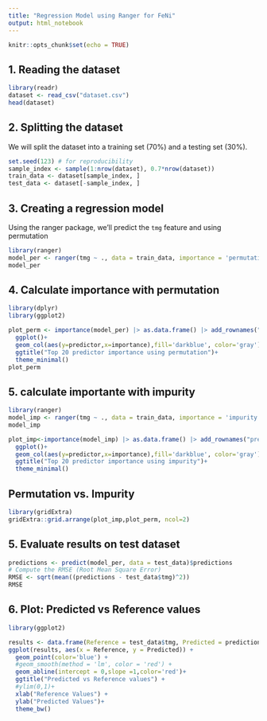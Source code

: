 ```yaml
---
title: "Regression Model using Ranger for FeNi"
output: html_notebook
---
```


```r
knitr::opts_chunk$set(echo = TRUE)
```

## 1. Reading the dataset
```r
library(readr)
dataset <- read_csv("dataset.csv")
head(dataset)

```
## 2. Splitting the dataset
We will split the dataset into a training set (70%) and a testing set (30%).
```r
set.seed(123) # for reproducibility
sample_index <- sample(1:nrow(dataset), 0.7*nrow(dataset))
train_data <- dataset[sample_index, ]
test_data <- dataset[-sample_index, ]

```

## 3. Creating a regression model
Using the ranger package, we'll predict the `tmg` feature and using permutation

```r
library(ranger)
model_per <- ranger(tmg ~ ., data = train_data, importance = 'permutation')
model_per
```


## 4. Calculate importance with permutation

```r
library(dplyr)
library(ggplot2)

plot_perm <- importance(model_per) |> as.data.frame() |> add_rownames("predictor") |> mutate(importance=`importance(model_per)`) |> select(predictor,importance)|> arrange(desc(importance)) |> head(20) |> mutate(predictor = factor(predictor, levels = rev(unique(predictor))))  |>
  ggplot()+
  geom_col(aes(y=predictor,x=importance),fill='darkblue', color='gray')+
  ggtitle("Top 20 predictor importance using permutation")+
  theme_minimal()
plot_perm
```


## 5. calculate importante with impurity
```r
library(ranger)
model_imp <- ranger(tmg ~ ., data = train_data, importance = 'impurity')
model_imp
```

```r
plot_imp<-importance(model_imp) |> as.data.frame() |> add_rownames("predictor") |> mutate(importance=`importance(model_imp)`) |> select(predictor,importance)|> arrange(desc(importance)) |> head(20) |> mutate(predictor = factor(predictor, levels = rev(unique(predictor))))  |>
  ggplot()+
  geom_col(aes(y=predictor,x=importance),fill='darkblue', color='gray')+
  ggtitle("Top 20 predictor importance using impurity")+
  theme_minimal()
```

## Permutation vs. Impurity
```r
library(gridExtra)
gridExtra::grid.arrange(plot_imp,plot_perm, ncol=2)

```
## 5. Evaluate results on test dataset
```r
predictions <- predict(model_per, data = test_data)$predictions
# Compute the RMSE (Root Mean Square Error)
RMSE <- sqrt(mean((predictions - test_data$tmg)^2))
RMSE

```
## 6. Plot: Predicted vs Reference values
```r
library(ggplot2)

results <- data.frame(Reference = test_data$tmg, Predicted = predictions)
ggplot(results, aes(x = Reference, y = Predicted)) +
  geom_point(color='blue') +
  #geom_smooth(method = 'lm', color = 'red') +
  geom_abline(intercept = 0,slope =1,color='red')+
  ggtitle("Predicted vs Reference values") +
  #ylim(0,1)+
  xlab("Reference Values") +
  ylab("Predicted Values")+
  theme_bw()

```

